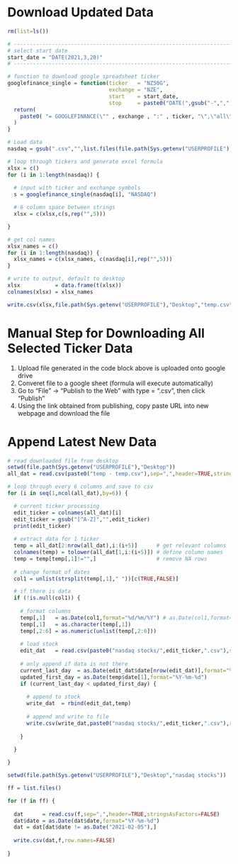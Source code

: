 

# Download Updated Data
```r
rm(list=ls())

# ------------------------------------------------------------------------------
# select start date
start_date = "DATE(2021,3,20)"
# ------------------------------------------------------------------------------

# function to download google spreadsheet ticker
googlefinance_single = function(ticker   = "NZ50G",
                                exchange = "NZE",
                                start    = start_date,
                                stop     = paste0("DATE(",gsub("-",",",Sys.Date()),")")) {
  return(
    paste0( "= GOOGLEFINANCE(\"" , exchange , ":" , ticker, "\",\"all\"," , start , "," , stop , ",\"DAILY\")" )
  )
}

# Load data
nasdaq = gsub(".csv","",list.files(file.path(Sys.getenv("USERPROFILE"),"Desktop","nasdaq stocks")))

# loop through tickers and generate excel formula
xlsx = c()
for (i in 1:length(nasdaq)) {
  
  # input with ticker and exchange symbols
  s = googlefinance_single(nasdaq[i], "NASDAQ")

  # 6 column space between strings
  xlsx = c(xlsx,c(s,rep("",5)))

}

# get col names
xlsx_names = c()
for (i in 1:length(nasdaq)) {
  xlsx_names = c(xlsx_names, c(nasdaq[i],rep("",5)))
}

# write to output, default to desktop
xlsx           = data.frame(t(xlsx))
colnames(xlsx) = xlsx_names

write.csv(xlsx,file.path(Sys.getenv("USERPROFILE"),"Desktop","temp.csv"),row.names=FALSE)
```


# Manual Step for Downloading All Selected Ticker Data
1) Upload file generated in the code block above is uploaded onto google drive 
2) Converet file to a google sheet (formula will execute automatically)
3) Go to "File" -> "Publish to the Web" with type = ".csv", then click "Publish"
4) Using the link obtained from publishing, copy paste URL into new webpage and download the file


# Append Latest New Data
```r
# read downloaded file from desktop
setwd(file.path(Sys.getenv("USERPROFILE"),"Desktop"))
all_dat = read.csv(paste0("temp - temp.csv"),sep=",",header=TRUE,stringsAsFactors=FALSE)

# loop through every 6 columns and save to csv
for (i in seq(1,ncol(all_dat),by=6)) {

  # current ticker processing
  edit_ticker = colnames(all_dat)[i]
  edit_ticker = gsub("[^A-Z]","",edit_ticker)
  print(edit_ticker)
  
  # extract data for 1 ticker
  temp = all_dat[2:nrow(all_dat),i:(i+5)]      # get relevant columns
  colnames(temp) = tolower(all_dat[1,i:(i+5)]) # define column names
  temp = temp[temp[,1]!="",]                   # remove NA rows
  
  # change format of dates
  col1 = unlist(strsplit(temp[,1]," "))[c(TRUE,FALSE)]

  # if there is data
  if (!is.null(col1)) {
  
    # format columns
    temp[,1]   = as.Date(col1,format="%d/%m/%Y") # as.Date(col1,format="%m/%d/%Y") # 
    temp[,1]   = as.character(temp[,1])
    temp[,2:6] = as.numeric(unlist(temp[,2:6]))
    
    # load stock
    edit_dat   = read.csv(paste0("nasdaq stocks/",edit_ticker,".csv"),sep=",",header=TRUE,stringsAsFactors=FALSE)
    
    # only append if data is not there
    current_last_day  = as.Date(edit_dat$date[nrow(edit_dat)],format="%Y-%m-%d")
    updated_first_day = as.Date(temp$date[1],format="%Y-%m-%d")
    if (current_last_day < updated_first_day) {
      
      # append to stock
      write_dat  = rbind(edit_dat,temp)
      
      # append and write to file
      write.csv(write_dat,paste0("nasdaq stocks/",edit_ticker,".csv"),row.names=FALSE)
      
    }

  }
  
}
```

```r
setwd(file.path(Sys.getenv("USERPROFILE"),"Desktop","nasdaq stocks"))

ff = list.files()

for (f in ff) {
  
  dat      = read.csv(f,sep=",",header=TRUE,stringsAsFactors=FALSE)
  dat$date = as.Date(dat$date,format="%Y-%m-%d")
  dat = dat[dat$date != as.Date("2021-02-05"),]
  
  write.csv(dat,f,row.names=FALSE)
  
}
```

